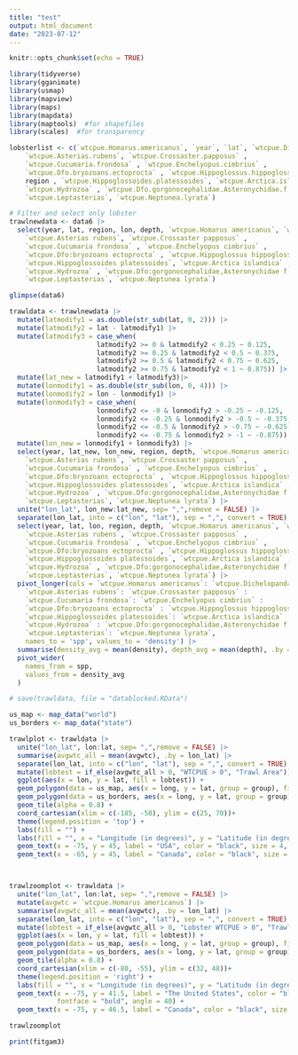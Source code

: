 ```yaml
---
title: "test"
output: html_document
date: "2023-07-12"
---
```


```r
knitr::opts_chunk$set(echo = TRUE)

library(tidyverse)
library(gganimate)
library(usmap)
library(mapview)
library(maps)
library(mapdata)
library(maptools)  #for shapefiles
library(scales)  #for transparency

```

```r

lobsterlist <- c(`wtcpue.Homarus.americanus`, `year`, `lat`, `wtcpue.Dichelopandalus.leptocerus`,
    `wtcpue.Asterias.rubens`, `wtcpue.Crossaster.papposus` ,
    `wtcpue.Cucumaria.frondosa` , `wtcpue.Enchelyopus.cimbrius` ,
    `wtcpue.Dfo.bryozoans.ectoprocta` , `wtcpue.Hippoglossus.hippoglossus` ,
    region , `wtcpue.Hippoglossoides.platessoides`, `wtcpue.Arctica.islandica` ,
    `wtcpue.Hydrozoa` , `wtcpue.Dfo.gorgonocephalidae.Asteronychidae.f.(6300)` ,
    `wtcpue.Leptasterias`, `wtcpue.Neptunea.lyrata`)

# Filter and select only lobster
trawlnewdata <- data6 |>
  select(year, lat, region, lon, depth, `wtcpue.Homarus americanus`, `wtcpue.Dichelopandalus leptocerus`,
    `wtcpue.Asterias rubens`, `wtcpue.Crossaster papposus` ,
    `wtcpue.Cucumaria frondosa` , `wtcpue.Enchelyopus cimbrius` ,
    `wtcpue.Dfo:bryozoans ectoprocta` , `wtcpue.Hippoglossus hippoglossus` ,
    `wtcpue.Hippoglossoides platessoides`, `wtcpue.Arctica islandica` ,
    `wtcpue.Hydrozoa` , `wtcpue.Dfo:gorgonocephalidae,Asteronychidae f.(6300)` ,
    `wtcpue.Leptasterias`, `wtcpue.Neptunea lyrata`)

glimpse(data6)

```

```r
trawldata <- trawlnewdata |>
  mutate(latmodify1 = as.double(str_sub(lat, 0, 2))) |>
  mutate(latmodify2 = lat - latmodify1) |>
  mutate(latmodify3 = case_when(
                      latmodify2 >= 0 & latmodify2 < 0.25 ~ 0.125,
                      latmodify2 >= 0.25 & latmodify2 < 0.5 ~ 0.375,
                      latmodify2 >= 0.5 & latmodify2 < 0.75 ~ 0.625,
                      latmodify2 >= 0.75 & latmodify2 < 1 ~ 0.875)) |>
  mutate(lat_new = latmodify1 + latmodify3)|>
  mutate(lonmodify1 = as.double(str_sub(lon, 0, 4))) |>
  mutate(lonmodify2 = lon - lonmodify1) |>
  mutate(lonmodify3 = case_when(
                      lonmodify2 <= -0 & lonmodify2 > -0.25 ~ -0.125,
                      lonmodify2 <= -0.25 & lonmodify2 > -0.5 ~ -0.375,
                      lonmodify2 <= -0.5 & lonmodify2 > -0.75 ~ -0.625,
                      lonmodify2 <= -0.75 & lonmodify2 > -1 ~ -0.875)) |>
  mutate(lon_new = lonmodify1 + lonmodify3) |>
  select(year, lat_new, lon_new, region, depth, `wtcpue.Homarus americanus`, `wtcpue.Dichelopandalus leptocerus`,
    `wtcpue.Asterias rubens`, `wtcpue.Crossaster papposus` ,
    `wtcpue.Cucumaria frondosa` , `wtcpue.Enchelyopus cimbrius` ,
    `wtcpue.Dfo:bryozoans ectoprocta` , `wtcpue.Hippoglossus hippoglossus` ,
    `wtcpue.Hippoglossoides platessoides`, `wtcpue.Arctica islandica` ,
    `wtcpue.Hydrozoa` , `wtcpue.Dfo:gorgonocephalidae,Asteronychidae f.(6300)` ,
    `wtcpue.Leptasterias`, `wtcpue.Neptunea lyrata`) |>
  unite("lon_lat", lon_new:lat_new, sep= ",",remove = FALSE) |>
  separate(lon_lat, into = c("lon", "lat"), sep = ",", convert = TRUE) |>
  select(year, lat, lon, region, depth, `wtcpue.Homarus americanus`, `wtcpue.Dichelopandalus leptocerus`,
    `wtcpue.Asterias rubens`, `wtcpue.Crossaster papposus` ,
    `wtcpue.Cucumaria frondosa` , `wtcpue.Enchelyopus cimbrius` ,
    `wtcpue.Dfo:bryozoans ectoprocta` , `wtcpue.Hippoglossus hippoglossus` ,
    `wtcpue.Hippoglossoides platessoides`, `wtcpue.Arctica islandica` ,
    `wtcpue.Hydrozoa` , `wtcpue.Dfo:gorgonocephalidae,Asteronychidae f.(6300)` ,
    `wtcpue.Leptasterias`, `wtcpue.Neptunea lyrata`) |>
  pivot_longer(cols = `wtcpue.Homarus americanus`: `wtcpue.Dichelopandalus leptocerus`:
    `wtcpue.Asterias rubens`: `wtcpue.Crossaster papposus` :
    `wtcpue.Cucumaria frondosa`: `wtcpue.Enchelyopus cimbrius` :
    `wtcpue.Dfo:bryozoans ectoprocta` : `wtcpue.Hippoglossus hippoglossus` :
    `wtcpue.Hippoglossoides platessoides`: `wtcpue.Arctica islandica` :
    `wtcpue.Hydrozoa` : `wtcpue.Dfo:gorgonocephalidae,Asteronychidae f.(6300)` :
    `wtcpue.Leptasterias`: `wtcpue.Neptunea lyrata`,
    names_to = 'spp', values_to = 'density') |>
  summarise(density_avg = mean(density), depth_avg = mean(depth), .by = c(year, lat, lon, region, spp)) |>
  pivot_wider(
    names_from = spp,
    values_from = density_avg
  )

# save(trawldata, file = "datablocked.RData")

```


```r

us_map <- map_data("world")
us_borders <- map_data("state")

trawlplot <- trawldata |>
  unite("lon_lat", lon:lat, sep= ",",remove = FALSE) |>
  summarise(avgwtc_all = mean(avgwtc), .by = lon_lat) |>
  separate(lon_lat, into = c("lon", "lat"), sep = ",", convert = TRUE) |>
  mutate(lobtest = if_else(avgwtc_all > 0, "WTCPUE > 0", "Trawl Area")) |>
  ggplot(aes(x = lon, y = lat, fill = lobtest)) + 
  geom_polygon(data = us_map, aes(x = long, y = lat, group = group), fill = "darkgray", color = "black")+
  geom_polygon(data = us_borders, aes(x = long, y = lat, group = group), fill = "lightgray", color = "darkgreen")+
  geom_tile(alpha = 0.8) +
  coord_cartesian(xlim = c(-185, -50), ylim = c(25, 70))+
  theme(legend.position = 'top') + 
  labs(fill = "") + 
  labs(fill = "", x = "Longitude (in degrees)", y = "Latitude (in degrees)") + 
  geom_text(x = -75, y = 45, label = "USA", color = "black", size = 4, fontface = "bold") +
  geom_text(x = -65, y = 45, label = "Canada", color = "black", size = 4, fontface = "bold")




```

```r
trawlzoomplot <- trawldata |>
  unite("lon_lat", lon:lat, sep= ",",remove = FALSE) |>
  mutate(avgwtc = `wtcpue.Homarus americanus`) |>
  summarise(avgwtc_all = mean(avgwtc), .by = lon_lat) |>
  separate(lon_lat, into = c("lon", "lat"), sep = ",", convert = TRUE) |>
  mutate(lobtest = if_else(avgwtc_all > 0, "Lobster WTCPUE > 0", "Trawl Area")) |>
  ggplot(aes(x = lon, y = lat, fill = lobtest)) + 
  geom_polygon(data = us_map, aes(x = long, y = lat, group = group), fill = "darkgray", color = "black")+
  geom_polygon(data = us_borders, aes(x = long, y = lat, group = group), fill = "lightgray", color = "darkgreen")+
  geom_tile(alpha = 0.8) +
  coord_cartesian(xlim = c(-80, -55), ylim = c(32, 48))+
  theme(legend.position = 'right') + 
  labs(fill = "", x = "Longitude (in degrees)", y = "Latitude (in degrees)") + 
  geom_text(x = -75, y = 41.5, label = "The United States", color = "black", size = 8, 
            fontface = "bold", angle = 40) +
  geom_text(x = -75, y = 46.5, label = "Canada", color = "black", size = 8, fontface = "bold")

trawlzoomplot

```

```r
print(fitgam3)
```

